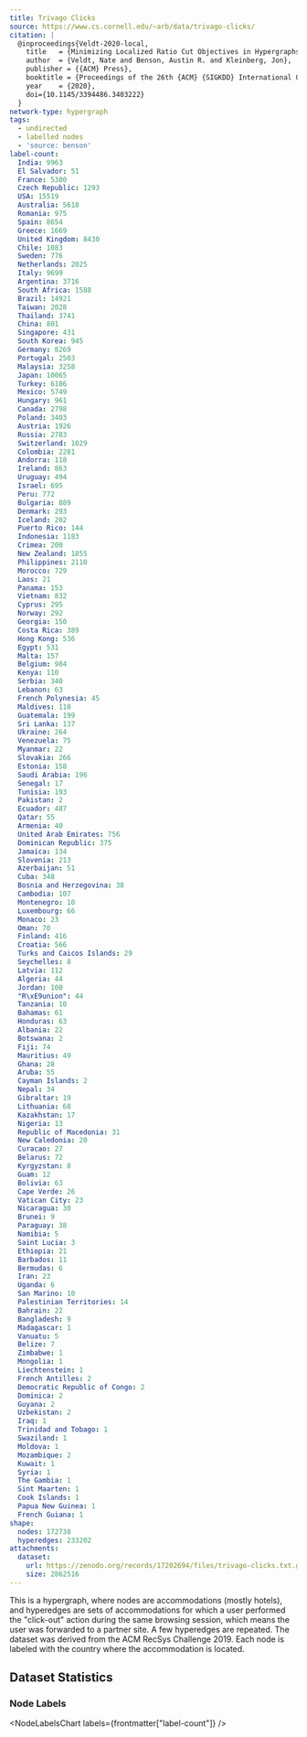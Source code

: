 ```yaml
---
title: Trivago Clicks
source: https://www.cs.cornell.edu/~arb/data/trivago-clicks/
citation: |
  @inproceedings{Veldt-2020-local,
    title   = {Minimizing Localized Ratio Cut Objectives in Hypergraphs},
    author  = {Veldt, Nate and Benson, Austin R. and Kleinberg, Jon},
    publisher = {{ACM} Press},
    booktitle = {Proceedings of the 26th {ACM} {SIGKDD} International Conference on Knowledge Discovery and Data Mining},
    year    = {2020},
    doi={10.1145/3394486.3403222}
  }
network-type: hypergraph
tags:
  - undirected
  - labelled nodes
  - 'source: benson'
label-count:
  India: 9963
  El Salvador: 51
  France: 5380
  Czech Republic: 1293
  USA: 15519
  Australia: 5618
  Romania: 975
  Spain: 8654
  Greece: 1669
  United Kingdom: 8430
  Chile: 1083
  Sweden: 776
  Netherlands: 2025
  Italy: 9699
  Argentina: 3716
  South Africa: 1588
  Brazil: 14921
  Taiwan: 2028
  Thailand: 3741
  China: 801
  Singapore: 431
  South Korea: 945
  Germany: 8269
  Portugal: 2503
  Malaysia: 3258
  Japan: 10065
  Turkey: 6186
  Mexico: 5749
  Hungary: 961
  Canada: 2798
  Poland: 3403
  Austria: 1926
  Russia: 2783
  Switzerland: 1029
  Colombia: 2281
  Andorra: 118
  Ireland: 863
  Uruguay: 494
  Israel: 695
  Peru: 772
  Bulgaria: 889
  Denmark: 293
  Iceland: 202
  Puerto Rico: 144
  Indonesia: 1183
  Crimea: 200
  New Zealand: 1855
  Philippines: 2110
  Morocco: 729
  Laos: 21
  Panama: 153
  Vietnam: 832
  Cyprus: 295
  Norway: 292
  Georgia: 150
  Costa Rica: 389
  Hong Kong: 536
  Egypt: 531
  Malta: 157
  Belgium: 984
  Kenya: 110
  Serbia: 340
  Lebanon: 63
  French Polynesia: 45
  Maldives: 110
  Guatemala: 199
  Sri Lanka: 137
  Ukraine: 264
  Venezuela: 75
  Myanmar: 22
  Slovakia: 266
  Estonia: 158
  Saudi Arabia: 196
  Senegal: 17
  Tunisia: 193
  Pakistan: 2
  Ecuador: 487
  Qatar: 55
  Armenia: 40
  United Arab Emirates: 756
  Dominican Republic: 375
  Jamaica: 134
  Slovenia: 213
  Azerbaijan: 51
  Cuba: 348
  Bosnia and Herzegovina: 38
  Cambodia: 107
  Montenegro: 10
  Luxembourg: 66
  Monaco: 23
  Oman: 70
  Finland: 416
  Croatia: 566
  Turks and Caicos Islands: 29
  Seychelles: 8
  Latvia: 112
  Algeria: 44
  Jordan: 100
  "R\xE9union": 44
  Tanzania: 10
  Bahamas: 61
  Honduras: 63
  Albania: 22
  Botswana: 2
  Fiji: 74
  Mauritius: 49
  Ghana: 28
  Aruba: 55
  Cayman Islands: 2
  Nepal: 34
  Gibraltar: 19
  Lithuania: 68
  Kazakhstan: 17
  Nigeria: 13
  Republic of Macedonia: 31
  New Caledonia: 20
  Curacao: 27
  Belarus: 72
  Kyrgyzstan: 8
  Guam: 12
  Bolivia: 63
  Cape Verde: 26
  Vatican City: 23
  Nicaragua: 30
  Brunei: 9
  Paraguay: 38
  Namibia: 5
  Saint Lucia: 3
  Ethiopia: 21
  Barbados: 11
  Bermudas: 6
  Iran: 23
  Uganda: 6
  San Marino: 10
  Palestinian Territories: 14
  Bahrain: 22
  Bangladesh: 9
  Madagascar: 1
  Vanuatu: 5
  Belize: 7
  Zimbabwe: 1
  Mongolia: 1
  Liechtenstein: 1
  French Antilles: 2
  Democratic Republic of Congo: 2
  Dominica: 2
  Guyana: 2
  Uzbekistan: 2
  Iraq: 1
  Trinidad and Tobago: 1
  Swaziland: 1
  Moldova: 1
  Mozambique: 2
  Kuwait: 1
  Syria: 1
  The Gambia: 1
  Sint Maarten: 1
  Cook Islands: 1
  Papua New Guinea: 1
  French Guiana: 1
shape:
  nodes: 172738
  hyperedges: 233202
attachments:
  dataset:
    url: https://zenodo.org/records/17202694/files/trivago-clicks.txt.gz?download=1
    size: 2862516
---
```



This is a hypergraph, where nodes are accommodations (mostly hotels), and hyperedges are sets of accommodations for which a user performed the "click-out" action during the same browsing session, which means the user was forwarded to a partner site.
A few hyperedges are repeated.
The dataset was derived from the ACM RecSys Challenge 2019. Each node is labeled with the country where the accommodation is located.

## Dataset Statistics

<dl className="not-prose grid gap-5 sm:grid-cols-2">
  <Stat title="Nodes" value={formatNumber(frontmatter["shape"]["nodes"])} />
  <Stat title="Node Type" value="Hotel" />
  <Stat
    title="Hyperedges"
    value={formatNumber(frontmatter["shape"]["hyperedges"])}
  />
  <Stat title="Hyperedge Type" value="Click-out Actions" />
</dl>

### Node Labels

<NodeLabelsChart labels={frontmatter["label-count"]} />
